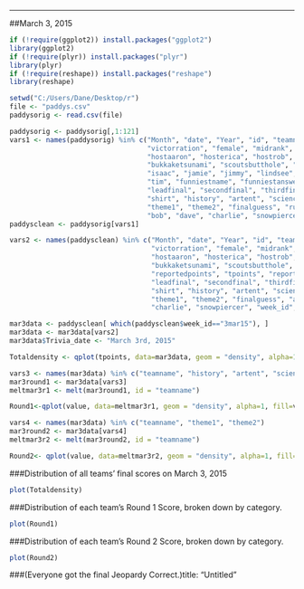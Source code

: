 ---
##March 3, 2015

```r
if (!require(ggplot2)) install.packages("ggplot2")
library(ggplot2)
if (!require(plyr)) install.packages("plyr")
library(plyr)
if (!require(reshape)) install.packages("reshape")
library(reshape)

setwd("C:/Users/Dane/Desktop/r")
file <- "paddys.csv"
paddysorig <- read.csv(file)

paddysorig <- paddysorig[,1:121]
vars1 <- names(paddysorig) %in% c("Month", "date", "Year", "id", "teamname", "teamsize", "teamtotal",
                                  "victorration", "female", "midrank", "endrank", "rank_change_mid_end ",
                                  "hostaaron", "hosterica", "hostrob", "columbia", "trivia_event", "week_id",
                                  "bukkaketsunami", "scoutsbutthole", "annie", "chien", "bill", "chris", "dane", "david",
                                  "isaac", "jamie", "jimmy", "lindsee", "liz", "Michael", "rachel", "totteams",
                                  "tim", "funniestname", "funniestanswer", "reportedpoints", "tpoints", "reporteddif",
                                  "leadfinal", "secondfinal", "thirdfinal", "mn_bonus", "lindsay", "lindsaysfriend",
                                  "shirt", "history", "artent", "sciencenat", "current", "wtf", "fb_bonus",
                                  "theme1", "theme2", "finalguess", "russia", "juan", "igor", "peter", "adjustedendrank", "rankdif",
                                  "bob", "dave", "charlie", "snowpiercer", "week_id", "Jeopardy")
paddysclean <- paddysorig[vars1]

vars2 <- names(paddysclean) %in% c("Month", "date", "Year", "id", "teamname", "teamsize", "teamtotal",
                                   "victorration", "female", "midrank", "endrank", "rank_change_mid_end ",
                                   "hostaaron", "hosterica", "hostrob", "columbia", "trivia_event", "week_id", 
                                   "bukkaketsunami", "scoutsbutthole", "funniestname", "funniestanswer", 
                                   "reportedpoints", "tpoints", "reporteddif", "totteams",
                                   "leadfinal", "secondfinal", "thirdfinal", "mn_bonus", "lindsay", "lindsaysfriend",
                                   "shirt", "history", "artent", "sciencenat", "current", "wtf", "fb_bonus",
                                   "theme1", "theme2", "finalguess", "adjustedendrank", "russia", "rankdif", "bob", "dave", 
                                   "charlie", "snowpiercer", "week_id", "Jeopardy")

mar3data <- paddysclean[ which(paddysclean$week_id=="3mar15"), ]
mar3data <- mar3data[vars2]
mar3data$Trivia_date <- "March 3rd, 2015"

Totaldensity <- qplot(tpoints, data=mar3data, geom = "density", alpha=1, fill=Trivia_date)

vars3 <- names(mar3data) %in% c("teamname", "history", "artent", "sciencenat", "current", "wtf")
mar3round1 <- mar3data[vars3]
meltmar3r1 <- melt(mar3round1, id = "teamname")

Round1<-qplot(value, data=meltmar3r1, geom = "density", alpha=1, fill=variable,)+facet_wrap(~variable, ncol=2)

vars4 <- names(mar3data) %in% c("teamname", "theme1", "theme2")
mar3round2 <- mar3data[vars4]
meltmar3r2 <- melt(mar3round2, id = "teamname")

Round2<- qplot(value, data=meltmar3r2, geom = "density", alpha=1, fill=variable,)+facet_wrap(~variable, ncol=1)
```

###Distribution of all teams' final scores on March 3, 2015

```r
plot(Totaldensity)
```

###Distribution of each team's Round 1 Score, broken down by category.

```r
plot(Round1)
```

###Distribution of each team's Round 2 Score, broken down by category.

```r
plot(Round2)
```

###(Everyone got the final Jeopardy Correct.)title: "Untitled"